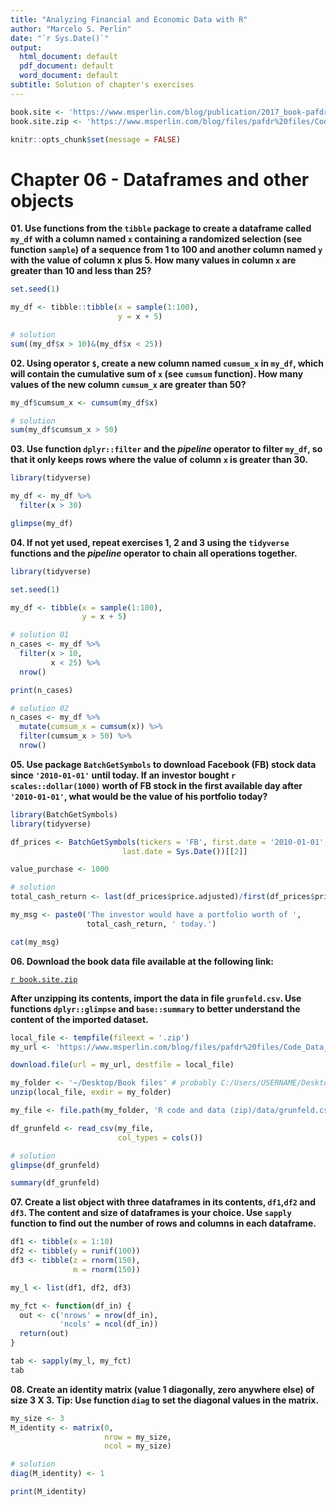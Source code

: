 ```yaml
---
title: "Analyzing Financial and Economic Data with R"
author: "Marcelo S. Perlin"
date: "`r Sys.Date()`"
output:
  html_document: default
  pdf_document: default
  word_document: default
subtitle: Solution of chapter's exercises
---
```


```r
book.site <- 'https://www.msperlin.com/blog/publication/2017_book-pafdr-en/'
book.site.zip <- 'https://www.msperlin.com/blog/files/pafdr%20files/Code_Data_pafdR.zip'

knitr::opts_chunk$set(message = FALSE)
```



# Chapter 06 - Dataframes and other objects 

**01. Use functions from the `tibble` package to create a dataframe called `my_df` with a column named `x` containing a randomized selection (see function `sample`) of a sequence from 1 to 100 and another column named `y` with the value of column x plus 5. How many values in column `x` are greater than 10 and less than 25?**

```r
set.seed(1)

my_df <- tibble::tibble(x = sample(1:100), 
                        y = x + 5)

# solution
sum((my_df$x > 10)&(my_df$x < 25))
```


**02. Using operator `$`, create a new column named `cumsum_x` in `my_df`, which will contain the cumulative sum of `x` (see `cumsum` function). How many values of the new column `cumsum_x` are greater than 50?**

```r
my_df$cumsum_x <- cumsum(my_df$x)

# solution
sum(my_df$cumsum_x > 50)
```


**03. Use function `dplyr::filter` and the _pipeline_ operator to filter `my_df`, so that it only keeps rows where the value of column `x` is greater than 30.**

```r
library(tidyverse)

my_df <- my_df %>%
  filter(x > 30)

glimpse(my_df)
```


**04. If not yet used, repeat exercises 1, 2 and 3 using the `tidyverse` functions and the _pipeline_ operator to chain all operations together.**

```r
library(tidyverse)

set.seed(1)

my_df <- tibble(x = sample(1:100),
                y = x + 5)

# solution 01
n_cases <- my_df %>%
  filter(x > 10, 
         x < 25) %>%
  nrow()

print(n_cases)

# solution 02
n_cases <- my_df %>%
  mutate(cumsum_x = cumsum(x)) %>%
  filter(cumsum_x > 50) %>%
  nrow()


```


**05. Use package `BatchGetSymbols` to download Facebook (FB) stock data since `'2010-01-01'` until today. If an investor bought `r scales::dollar(1000)` worth of FB stock in the first available day after `'2010-01-01'`, what would be the value of his portfolio today?**

```r
library(BatchGetSymbols)
library(tidyverse)

df_prices <- BatchGetSymbols(tickers = 'FB', first.date = '2010-01-01',
                         last.date = Sys.Date())[[2]]

value_purchase <- 1000

# solution
total_cash_return <- last(df_prices$price.adjusted)/first(df_prices$price.adjusted)*value_purchase

my_msg <- paste0('The investor would have a portfolio worth of ', 
                 total_cash_return, ' today.')

cat(my_msg)
```

**06. Download the book data file available at the following link:**

[`r book.site.zip`](`r book.site.zip`)

**After unzipping its contents, import the data in file `grunfeld.csv`. Use functions `dplyr::glimpse` and `base::summary` to better understand the content of the imported dataset.**

```r
local_file <- tempfile(fileext = '.zip')
my_url <- 'https://www.msperlin.com/blog/files/pafdr%20files/Code_Data_pafdR.zip'

download.file(url = my_url, destfile = local_file)

my_folder <- '~/Desktop/Book files' # probably C:/Users/USERNAME/Desktop in Windows
unzip(local_file, exdir = my_folder)

my_file <- file.path(my_folder, 'R code and data (zip)/data/grunfeld.csv')

df_grunfeld <- read_csv(my_file, 
                        col_types = cols())

# solution
glimpse(df_grunfeld)

summary(df_grunfeld)
```


**07. Create a list object with three dataframes in its contents, `df1`,` df2` and `df3`. The content and size of dataframes is your choice. Use `sapply` function to find out the number of rows and columns in each dataframe.**

```r
df1 <- tibble(x = 1:10)
df2 <- tibble(y = runif(100))
df3 <- tibble(z = rnorm(150),
              m = rnorm(150))

my_l <- list(df1, df2, df3)

my_fct <- function(df_in) {
  out <- c('nrows' = nrow(df_in), 
           'ncols' = ncol(df_in))
  return(out)
}

tab <- sapply(my_l, my_fct)
tab
```


**08. Create an identity matrix (value 1 diagonally, zero anywhere else) of size 3 X 3. Tip: Use function  `diag` to set the diagonal values in the matrix.**

```r
my_size <- 3
M_identity <- matrix(0, 
                     nrow = my_size, 
                     ncol = my_size)

# solution
diag(M_identity) <- 1

print(M_identity)
```

